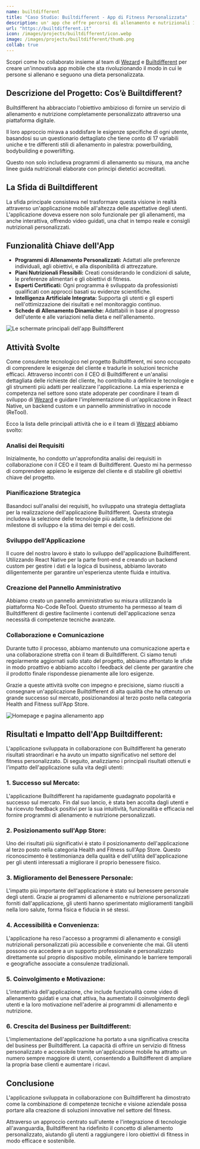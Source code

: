 ```yaml
---
name: builtdifferent
title: "Caso Studio: Builtdifferent - App di Fitness Personalizzata"
description: un' app che offre percorsi di allenamento e nutrizionali 100% personalizzati.
url: "https://builtdifferent.it"
icon: /images/projects/builtdifferent/icon.webp
image: /images/projects/builtdifferent/thumb.png
collab: true
---
```


Scopri come ho collaborato insieme al team di [Wezard](https://wezard.it) e [Builtdifferent](https://builtdifferent.it) per creare un'innovativa app mobile che sta rivoluzionando il modo in cui le persone si allenano e seguono una dieta personalizzata.

## Descrizione del Progetto: Cos’è Builtdifferent?

Builtdifferent ha abbracciato l'obiettivo ambizioso di fornire un servizio di allenamento e nutrizione completamente personalizzato attraverso una piattaforma digitale.

Il loro approccio mirava a soddisfare le esigenze specifiche di ogni utente, basandosi su un questionario dettagliato che tiene conto di 17 variabili uniche e tre differenti stili di allenamento in palestra: powerbuilding, bodybuilding e powerlifting.

Questo non solo includeva programmi di allenamento su misura, ma anche linee guida nutrizionali elaborate con principi dietetici accreditati.

<CtaCard
  title="Vuoi realizzare un'app come Builtdifferent?"
  description="Contattami per scoprire come posso aiutarti a sviluppare un'app mobile innovativa e di successo."
  primaryButtonText='Contattami'
  primaryButtonUrl='/contacts'
  secondaryButtonText='Scopri i miei servizi'
  secondaryButtonUrl='/services'
  align='center'
  pattern='circles'
/>

## La Sfida di Builtdifferent

La sfida principale consisteva nel trasformare questa visione in realtà attraverso un'applicazione mobile all'altezza delle aspettative degli utenti. L'applicazione doveva essere non solo funzionale per gli allenamenti, ma anche interattiva, offrendo video guidati, una chat in tempo reale e consigli nutrizionali personalizzati.

## Funzionalità Chiave dell'App

- **Programmi di Allenamento Personalizzati:** Adattati alle preferenze individuali, agli obiettivi, e alla disponibilità di attrezzature.
- **Piani Nutrizionali Flessibili:** Creati considerando le condizioni di salute, le preferenze alimentari e gli obiettivi di fitness.
- **Esperti Certificati:** Ogni programma è sviluppato da professionisti qualificati con approcci basati su evidenze scientifiche.
- **Intelligenza Artificiale Integrata:** Supporta gli utenti e gli esperti nell'ottimizzazione dei risultati e nel monitoraggio continuo.
- **Schede di Allenamento Dinamiche:** Adattabili in base al progresso dell'utente e alle variazioni nella dieta e nell'allenamento.

<Image
  src='/images/projects/builtdifferent/blt-3.png'
  alt="Le schermate principali dell'app Builtdifferent"
  width={1500}
  height={500}
/>

## Attività Svolte

Come consulente tecnologico nel progetto Builtdifferent, mi sono occupato di comprendere le esigenze del cliente e tradurle in soluzioni tecniche efficaci. Attraverso incontri con il CEO di Builtdifferent e un'analisi dettagliata delle richieste del cliente, ho contribuito a definire le tecnologie e gli strumenti più adatti per realizzare l'applicazione. La mia esperienza e competenza nel settore sono state adoperate per coordinare il team di sviluppo di [Wezard](https://wezard.it) e guidare l'implementazione di un'applicazione in React Native, un backend custom e un pannello amministrativo in nocode (ReTool).

Ecco la lista delle principali attività che io e il team di [Wezard](https://wezard.it) abbiamo svolto:

### Analisi dei Requisiti

Inizialmente, ho condotto un'approfondita analisi dei requisiti in collaborazione con il CEO e il team di Builtdifferent. Questo mi ha permesso di comprendere appieno le esigenze del cliente e di stabilire gli obiettivi chiave del progetto.

### Pianificazione Strategica

Basandoci sull'analisi dei requisiti, ho sviluppato una strategia dettagliata per la realizzazione dell'applicazione Builtdifferent. Questa strategia includeva la selezione delle tecnologie più adatte, la definizione dei milestone di sviluppo e la stima dei tempi e dei costi.

<CtaCard
  title="Vuoi trasformare la tua idea in un'app mobile di successo?"
  description='Contattami per ricevere una consulenza personalizzata e scoprire come posso aiutarti a realizzare il tuo progetto.'
  primaryButtonText='Contattami'
  primaryButtonUrl='/contacts'
  secondaryButtonText='Scopri i miei servizi'
  secondaryButtonUrl='/services'
  align='left'
  pattern='dots'
/>

### Sviluppo dell'Applicazione

Il cuore del nostro lavoro è stato lo sviluppo dell'applicazione Builtdifferent. Utilizzando React Native per la parte front-end e creando un backend custom per gestire i dati e la logica di business, abbiamo lavorato diligentemente per garantire un'esperienza utente fluida e intuitiva.

### Creazione del Pannello Amministrativo

Abbiamo creato un pannello amministrativo su misura utilizzando la piattaforma No-Code ReTool. Questo strumento ha permesso al team di Builtdifferent di gestire facilmente i contenuti dell'applicazione senza necessità di competenze tecniche avanzate.

### Collaborazione e Comunicazione

Durante tutto il processo, abbiamo mantenuto una comunicazione aperta e una collaborazione stretta con il team di Builtdifferent. Ci siamo tenuti regolarmente aggiornati sullo stato del progetto, abbiamo affrontato le sfide in modo proattivo e abbiamo accolto i feedback del cliente per garantire che il prodotto finale rispondesse pienamente alle loro esigenze.

Grazie a queste attività svolte con impegno e precisione, siamo riusciti a consegnare un'applicazione Builtdifferent di alta qualità che ha ottenuto un grande successo sul mercato, posizionandosi al terzo posto nella categoria Health and Fitness sull'App Store.

<Image
  src='/images/projects/builtdifferent/blt-2.png'
  alt='Homepage e pagina allenamento app'
  width={1500}
  height={500}
/>

## Risultati e Impatto dell'App Builtdifferent:

L'applicazione sviluppata in collaborazione con Builtdifferent ha generato risultati straordinari e ha avuto un impatto significativo nel settore del fitness personalizzato. Di seguito, analizziamo i principali risultati ottenuti e l'impatto dell'applicazione sulla vita degli utenti:

### 1. Successo sul Mercato:

L'applicazione Builtdifferent ha rapidamente guadagnato popolarità e successo sul mercato. Fin dal suo lancio, è stata ben accolta dagli utenti e ha ricevuto feedback positivi per la sua intuitività, funzionalità e efficacia nel fornire programmi di allenamento e nutrizione personalizzati.

### 2. Posizionamento sull'App Store:

Uno dei risultati più significativi è stato il posizionamento dell'applicazione al terzo posto nella categoria Health and Fitness sull'App Store. Questo riconoscimento è testimonianza della qualità e dell'utilità dell'applicazione per gli utenti interessati a migliorare il proprio benessere fisico.

### 3. Miglioramento del Benessere Personale:

L'impatto più importante dell'applicazione è stato sul benessere personale degli utenti. Grazie ai programmi di allenamento e nutrizione personalizzati forniti dall'applicazione, gli utenti hanno sperimentato miglioramenti tangibili nella loro salute, forma fisica e fiducia in sé stessi.

### 4. Accessibilità e Convenienza:

L'applicazione ha reso l'accesso a programmi di allenamento e consigli nutrizionali personalizzati più accessibile e conveniente che mai. Gli utenti possono ora accedere a un supporto professionale e personalizzato direttamente sul proprio dispositivo mobile, eliminando le barriere temporali e geografiche associate a consulenze tradizionali.

### 5. Coinvolgimento e Motivazione:

L'interattività dell'applicazione, che include funzionalità come video di allenamento guidati e una chat attiva, ha aumentato il coinvolgimento degli utenti e la loro motivazione nell'aderire ai programmi di allenamento e nutrizione.

### 6. Crescita del Business per Builtdifferent:

L'implementazione dell'applicazione ha portato a una significativa crescita del business per Builtdifferent. La capacità di offrire un servizio di fitness personalizzato e accessibile tramite un'applicazione mobile ha attratto un numero sempre maggiore di utenti, consentendo a Builtdifferent di ampliare la propria base clienti e aumentare i ricavi.

## Conclusione

L'applicazione sviluppata in collaborazione con Builtdifferent ha dimostrato come la combinazione di competenze tecniche e visione aziendale possa portare alla creazione di soluzioni innovative nel settore del fitness.

Attraverso un approccio centrato sull'utente e l'integrazione di tecnologie all'avanguardia, Builtdifferent ha ridefinito il concetto di allenamento personalizzato, aiutando gli utenti a raggiungere i loro obiettivi di fitness in modo efficace e sostenibile.

<CtaCard
  title="Vuoi creare un'app di successo come Builtdifferent?"
  description="Contattami per scoprire come posso aiutarti a realizzare un'app moderna e performante che si distingua dalla concorrenza."
  primaryButtonText='Contattami'
  primaryButtonUrl='/contacts'
  secondaryButtonText='Scopri i miei servizi'
  secondaryButtonUrl='/services'
  align='center'
  pattern='circles'
/>
